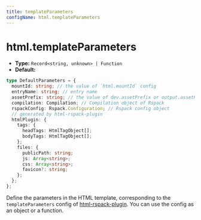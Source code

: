 ```yaml
---
title: templateParameters
configName: html.templateParameters
---
```


# html.templateParameters

- **Type:** `Record<string, unknown> | Function`
- **Default:**

```ts
type DefaultParameters = {
  mountId: string; // the value of `html.mountId` config
  entryName: string; // entry name
  assetPrefix: string; // the value of dev.assetPrefix or output.assetPrefix configs
  compilation: Compilation; // Compilation object of Rspack
  rspackConfig: Rspack.Configuration; // Rspack config object
  // generated by html-rspack-plugin
  htmlPlugin: {
    tags: {
      headTags: HtmlTagObject[];
      bodyTags: HtmlTagObject[];
    };
    files: {
      publicPath: string;
      js: Array<string>;
      css: Array<string>;
      favicon?: string;
    };
  };
};
```

Define the parameters in the HTML template, corresponding to the `templateParameters` config of [html-rspack-plugin](https://github.com/rspack-contrib/html-rspack-plugin). You can use the config as an object or a function.


<RsbuildConfig configName="html.templateParameters" />
